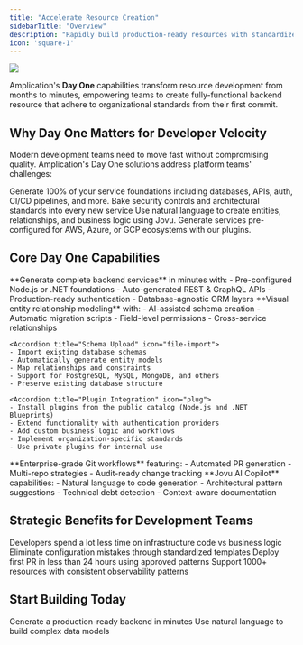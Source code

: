 ```yaml
---
title: "Accelerate Resource Creation"
sidebarTitle: "Overview"
description: "Rapidly build production-ready resources with standardized foundations using Amplication's Day One capabilities."
icon: 'square-1'
---
```


<Frame>
  <img src="/images/day-one/real-jovu-examples.png" />
</Frame>

Amplication's **Day One** capabilities transform resource development from months to minutes, empowering teams to create fully-functional backend resource that adhere to organizational standards from their first commit.

## Why Day One Matters for Developer Velocity

Modern development teams need to move fast without compromising quality. Amplication's Day One solutions address platform teams' challenges:

<CardGroup cols={2}>
  <Card title="Eliminate Boilerplate" icon="code">
    Generate 100% of your service foundations including databases, APIs, auth, CI/CD pipelines, and more.
  </Card>
  <Card title="Enforce Compliance" icon="shield-check">
    Bake security controls and architectural standards into every new service
  </Card>
  <Card title="AI-Powered Acceleration" icon="microchip-ai">
    Use natural language to create entities, relationships, and business logic using Jovu.
  </Card>
  <Card title="Multi-Cloud Ready" icon="cloud">
    Generate services pre-configured for AWS, Azure, or GCP ecosystems with our plugins.
  </Card>
</CardGroup>

## Core Day One Capabilities

<AccordionGroup>
  <Accordion title="Resource Scaffolding" icon="code-simple" href="/day-one/create-service">
    **Generate complete backend services** in minutes with:
    - Pre-configured Node.js or .NET foundations
    - Auto-generated REST & GraphQL APIs
    - Production-ready authentication
    - Database-agnostic ORM layers
  </Accordion>

  <Accordion title="Data Modeling" icon="database" href="/day-one/entities">
    **Visual entity relationship modeling** with:
    - AI-assisted schema creation
    - Automatic migration scripts
    - Field-level permissions
    - Cross-service relationships
  </Accordion>

    <Accordion title="Schema Upload" icon="file-import">
    - Import existing database schemas
    - Automatically generate entity models
    - Map relationships and constraints
    - Support for PostgreSQL, MySQL, MongoDB, and others
    - Preserve existing database structure
  </Accordion>

    <Accordion title="Plugin Integration" icon="plug">
    - Install plugins from the public catalog (Node.js and .NET Blueprints)
    - Extend functionality with authentication providers
    - Add custom business logic and workflows
    - Implement organization-specific standards
    - Use private plugins for internal use
  </Accordion>

  <Accordion title="CI/CD Integration" icon="git-alt" href="/day-one/git-flows">
    **Enterprise-grade Git workflows** featuring:
    - Automated PR generation
    - Multi-repo strategies
    - Audit-ready change tracking
  </Accordion>

  <Accordion title="AI Assistant" icon="robot" href="/day-one/jovu">
    **Jovu AI Copilot** capabilities:
    - Natural language to code generation
    - Architectural pattern suggestions
    - Technical debt detection
    - Context-aware documentation
  </Accordion>
</AccordionGroup>

## Strategic Benefits for Development Teams

<Steps>
  <Step title="Focus on Business Logic" icon="brain">
    Developers spend a lot less time on infrastructure code vs business logic
  </Step>
  <Step title="Reduce Human Error" icon="xmark">
    Eliminate configuration mistakes through standardized templates
  </Step>
  <Step title="Accelerate Onboarding" icon="users">
    Deploy first PR in less than 24 hours using approved patterns
  </Step>
  <Step title="Enterprise Scalability" icon="layer-group">
    Support 1000+ resources with consistent observability patterns
  </Step>
</Steps>

## Start Building Today

<CardGroup cols={2}>
  <Card 
    title="Create First Resource" 
    icon='diagram-lean-canvas'
    href="/day-one/create-resource-from-blueprint"
  >
    Generate a production-ready backend in minutes
  </Card>
  <Card 
    title="Explore AI Assistant" 
    icon="microchip-ai" 
    href="/day-one/jovu"
  >
    Use natural language to build complex data models
  </Card>
</CardGroup>
